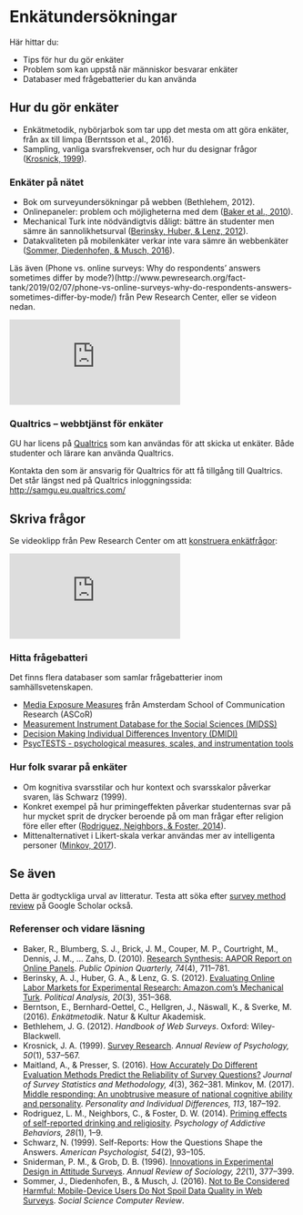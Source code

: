 # Enkätundersökningar {#surveys}

Här hittar du:

- Tips för hur du gör enkäter
- Problem som kan uppstå när människor besvarar enkäter
- Databaser med frågebatterier du kan använda

## Hur du gör enkäter

- Enkätmetodik, nybörjarbok som tar upp det mesta om att göra enkäter, från ax till limpa (Berntsson et al., 2016).
- Sampling, vanliga svarsfrekvenser, och hur du designar frågor ([Krosnick, 1999](https://doi.org/10.1146/annurev.psych.50.1.537)).

### Enkäter på nätet

- Bok om surveyundersökningar på webben (Bethlehem, 2012).
- Onlinepaneler: problem och möjligheterna med dem ([Baker et al., 2010](https://doi.org/10.1093/poq/nfq048)).
- Mechanical Turk inte nödvändigtvis dåligt: bättre än studenter men sämre än sannolikhetsurval ([Berinsky, Huber, & Lenz, 2012](https://doi.org/10.1093/pan/mpr057)).
- Datakvaliteten på mobilenkäter verkar inte vara sämre än webbenkäter ([Sommer, Diedenhofen, & Musch, 2016](https://doi.org/10.1177/0894439316633452)).

Läs även (Phone vs. online surveys: Why do respondents’ answers sometimes differ by mode?)(http://www.pewresearch.org/fact-tank/2019/02/07/phone-vs-online-surveys-why-do-respondents-answers-sometimes-differ-by-mode/) från Pew Research Center, eller se videon nedan.

<iframe src="https://www.youtube.com/embed/eRK_dXay5HY?rel=0" frameborder="0" class="mediaplayer videoplayer" allowfullscreen></iframe>

### Qualtrics -- webbtjänst för enkäter

GU har licens på [Qualtrics](https://www.qualtrics.com/) som kan användas för att skicka ut enkäter. Både studenter och lärare kan använda Qualtrics.

Kontakta den som är ansvarig för Qualtrics för att få tillgång till Qualtrics. Det står längst ned på Qualtrics inloggningssida: <http://samgu.eu.qualtrics.com/>

## Skriva frågor

Se videoklipp från Pew Research Center om att [konstruera enkätfrågor](http://www.pewresearch.org/fact-tank/2018/03/21/how-do-you-write-survey-questions-that-accurately-measure-public-opinion/):

<iframe src="https://www.youtube.com/embed/eFzGdQrr2K8?rel=0" frameborder="0" class="mediaplayer videoplayer" allowfullscreen></iframe>

### Hitta frågebatteri {#scales}

Det finns flera databaser som samlar frågebatterier inom samhällsvetenskapen.

- [Media Exposure Measures](https://mediaexposuremeasures.org/) från Amsterdam School of Communication Research (ASCoR)
- [Measurement Instrument Database for the Social Sciences (MIDSS)](http://www.midss.org/)
- [Decision Making Individual Differences Inventory (DMIDI)](http://www.sjdm.org/dmidi/)
- [PsycTESTS - psychological measures, scales, and instrumentation tools](http://www.apa.org/pubs/databases/psyctests/)

### Hur folk svarar på enkäter

- Om kognitiva svarsstilar och hur kontext och svarsskalor påverkar svaren, läs Schwarz (1999).
- Konkret exempel på hur primingeffekten påverkar studenternas svar på hur mycket sprit de drycker beroende på om man frågar efter religion före eller efter ([Rodriguez, Neighbors, & Foster, 2014](https://doi.org/10.1037/a0031828)).
- Mittenalternativet i Likert-skala verkar användas mer av intelligenta personer ([Minkov, 2017](https://doi.org/10.1016/j.paid.2017.03.041)).

## Se även

Detta är godtyckliga urval av litteratur. Testa att söka efter [survey method review](https://scholar.google.se/scholar?q=survey+method+review&btnG=&hl=sv&as_sdt=0%2C5) på Google Scholar också.

### Referenser och vidare läsning

- Baker, R., Blumberg, S. J., Brick, J. M., Couper, M. P., Courtright, M., Dennis, J. M., … Zahs, D. (2010). [Research Synthesis: AAPOR Report on Online Panels](https://doi.org/10.1093/poq/nfq048). *Public Opinion Quarterly, 74*(4), 711–781.
- Berinsky, A. J., Huber, G. A., & Lenz, G. S. (2012). [Evaluating Online Labor Markets for Experimental Research: Amazon.com’s Mechanical Turk](https://doi.org/10.1093/pan/mpr057). *Political Analysis, 20*(3), 351–368.
- Berntson, E., Bernhard-Oettel, C., Hellgren, J., Näswall, K., & Sverke, M. (2016). *Enkätmetodik*. Natur & Kultur Akademisk.
- Bethlehem, J. G. (2012). *Handbook of Web Surveys*. Oxford: Wiley-Blackwell.
- Krosnick, J. A. (1999). [Survey Research](https://doi.org/10.1146/annurev.psych.50.1.537). *Annual Review of Psychology, 50*(1), 537–567.
- Maitland, A., & Presser, S. (2016). [How Accurately Do Different Evaluation Methods Predict the Reliability of Survey Questions?](https://doi.org/10.1093/jssam/smw014) *Journal of Survey Statistics and Methodology, 4*(3), 362–381.
Minkov, M. (2017). [Middle responding: An unobtrusive measure of national cognitive ability and personality](https://doi.org/10.1016/j.paid.2017.03.041). *Personality and Individual Differences, 113*, 187–192. 
- Rodriguez, L. M., Neighbors, C., & Foster, D. W. (2014). [Priming effects of self-reported drinking and religiosity](https://doi.org/10.1037/a0031828). *Psychology of Addictive Behaviors, 28*(1), 1–9.
- Schwarz, N. (1999). Self-Reports: How the Questions Shape the Answers. *American Psychologist, 54*(2), 93–105.
- Sniderman, P. M., & Grob, D. B. (1996). [Innovations in Experimental Design in Attitude Surveys](https://doi.org/10.1146/annurev.soc.22.1.377). *Annual Review of Sociology, 22*(1), 377–399.
- Sommer, J., Diedenhofen, B., & Musch, J. (2016). [Not to Be Considered Harmful: Mobile-Device Users Do Not Spoil Data Quality in Web Surveys](https://doi.org/10.1177/0894439316633452). *Social Science Computer Review*. 


